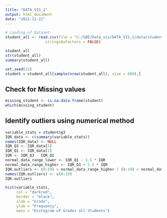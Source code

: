 ```yaml
---
title: "DATA_VIS_1"
output: html_document
date: "2022-11-21"
---
```


```r
# Loading of Dataset
student_all <- read.csv(file = "C:/SBE/Data_vis/DATA_VIS_1/data/student.csv",
                  stringsAsFactors = FALSE)

student_all
str(student_all)
summary(student_all)
```
```r
set.seed(32)
student = student_all[sample(nrow(student_all), size = 600),]
```
## Check for Missing values
``` r
missing_student <- is.na.data.frame(student)
which(missing_student)
```
## Identify outliers using numerical method
```r
variable_stats = student$g3
IQR_data <- c(summary(variable_stats))
names(IQR_data) <- NULL
IQR_Q3 <- IQR_data[5]
IQR_Q1 <- IQR_data[2]
IQR <- IQR_Q3 - IQR_Q1
normal_data_range_lower <- IQR_Q1 - 1.5 * IQR
normal_data_range_higher <- IQR_Q3 + 1.5 * IQR
IQR.outliers <- (0:19) > normal_data_range_higher | (0:19) < normal_data_range_lower
names(IQR.outliers) <- c(0:19)
IQR.outliers

hist(variable_stats,
     col = "darkred",
     border = "black",
     xlab = "Grade",
     ylab = "Frequency",
     main = "Histogram of Grades all Students")
``` 

